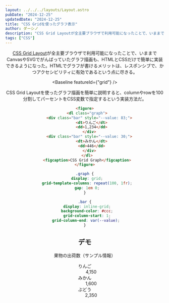 ```yaml
---
layout: ../../../layouts/Layout.astro
pubDate: "2024-12-25"
updatedDate: "2024-12-25"
title: "CSS Gridを使ったグラフ表示"
author: ダーシノ
description: "CSS Grid Layoutが全主要ブラウザで利用可能になったことで、いままでCanvasやSVGでがんばっていたグラフ描画も、HTMLとCSSだけで簡単に実装できるようになった。HTMLでグラフが書けるメリットは、レスポンシブで、かつアクセシビリティに有効であるという点に尽きる。"
tags: ["CSS"]
---
```



<Header {...frontmatter} />

[CSS Grid Layout](https://developer.mozilla.org/en-US/docs/Learn_web_development/Core/CSS_layout/Grids)が全主要ブラウザで利用可能になったことで、いままでCanvasやSVGでがんばっていたグラフ描画も、HTMLとCSSだけで簡単に実装できるようになった。HTMLでグラフが書けるメリットは、レスポンシブで、かつアクセシビリティに有効であるという点に尽きる。

<Baseline featureId={"grid"} />

CSS Grid Layoutを使ったグラフ描画を簡単に説明すると、columnやrowを100分割してパーセントをCSS変数で指定するという実装方法だ。

```html
<figure>
  <dl class="graph">
    <div class="bar" style="--value: 83;">
      <dt>りんご</dt>
      <dd>1,234</dd>
    </div>
    <div class="bar" style="--value: 30;">
      <dt>みかん</dt>
      <dd>446</dd>
    </div>
  </dl>
  <figcaption>CSS Grid Graph</figcaption>
</figure>
```

```css
.graph {
  display: grid;
  grid-template-columns: repeat(100, 1fr);
  gap: 1em 0;
}

.bar {
  display: inline-grid;
  background-color: #ccc;
  grid-column-start: 1;
  grid-column-end: var(--value); 
}
```

## デモ

<section id="demo">
  <figure>
    <figcaption>果物の出荷数（サンプル情報）</figcaption>
    <dl class="graph">
      <div class="bar" style="--value: 83;">
        <dt>りんご</dt>
        <dd>4,150</dd>
      </div>
      <div class="bar" style="--value: 32;">
        <dt>みかん</dt>
        <dd>1,600</dd>
      </div>
      <div class="bar" style="--value: 47;">
        <dt>ぶどう</dt>
        <dd>2,350</dd>
      </div>
    </dl>
  </figure>
</section>

<style>{`
#demo {
  .graph {
    border: solid 4px;
    padding: 1em;

    display: grid;
    grid-template-columns: repeat(100, 1fr);
    gap: 1em 0;
  }

  .bar {
    display: inline-flex;
    background-color: #ccc;
    padding: 0.5em;
    grid-column-start: 1;
    grid-column-end: var(--value); 
  }
}
`}</style>
